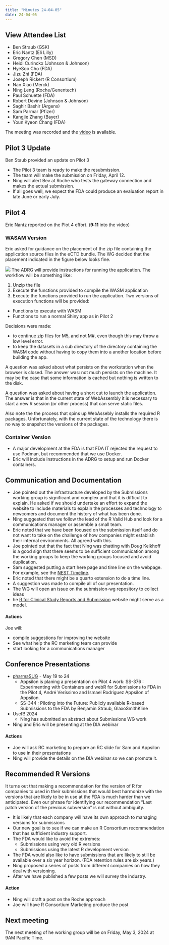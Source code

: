 ```yaml
---
title: "Minutes 24-04-05"
date: 24-04-05
---
```


::: {.callout-tip collapse="true"}
## View Attendee List

- Ben Straub (GSK)
- Eric Nantz (Eli Lilly)
- Gregory Chen (MSD)
- Heidi Curinckx (Johnson & Johnson)
- HyeSoo Cho (FDA)
- Jizu Zhi (FDA)
- Joseph Rickert (R Consortium)
- Nan Xiao (Merck)
- Ning Leng (Roche/Genentech)
- Paul Schuette (FDA)
- Robert Devine (Johnson & Johnson)
- Saghir Bashir (Argenx)
- Sam Parmar (Pfizer)
- Kangjie Zhang (Bayer)
- Youn Kyeon Chang (FDA)

:::

The meeting was recorded and the [video](https://zoom.us/rec/share/N9uzMNTWoX-zu8M3XUliXdKO8sKEnnFlvMvUUJIjJx3oClkJBYIwDLwSXGod_uvY.OoHOPQdJMo7gelmI?startTime=1712333065000) is available.

## Pilot 3 Update

Ben Staub provided an update on Pilot 3 

* The Pilot 3 team is ready to make the resubmission.
* The team will make the submission on Friday, April 12.
* Ning will alert Bev at Roche who tests the gateway connection and makes the actual submission.
* If all goes well, we expect the FDA could produce an evaluation report in late June or early July.

## Pilot 4

Eric Nantz reported on the Plot 4 effort. (**9:11** into the video)

### WASAM Version
Eric asked for guidance on the placement of the zip file containing the application source files in the eCTD bundle. The WG decided that the placement indicated in the figure below looks fine.

![](etcd.png)
The ADRG will provide instructions for running the application. The workflow will be something like:

1. Unzip the file
2. Execute the functions provided to compile the WASM application
3. Execute the functions provided to run the application. Two versions of execution functions will be provided:
* Functions to execute with WASM
* Functions to run a normal Shiny app as in Pilot 2

Decisions were made:

* to continue zip files for M5, and not M#, even though this may throw a low level
error.
* to keep the datasets in a sub directory of the directory containing the WASM code without having to copy them into a another location before building the app.

A question was asked about what persists on the workstation when the browser is closed.
The answer was: not much persists on the machine. It may be the case that some information is cached but nothing is written to the disk.

A question was asked about having a short cut to launch the application. The answer is that in the current state of WebAssembly it is necessary to start a new R session (or other process) that can serve static files.

Also note the the process that spins up WebAssebly installs the required R packages. Unfortunately, with the current state of the technology there is no way to snapshot the versions of the packages. 


### Container Version

* A major development at the FDA is that FDA IT rejected the request to use Podman, but recommended that we use Docker.
* Eric will include instructions in the ADRG to setup and run Docker containers.


## Communication and Documentation

* Joe pointed out the infrastructure developed by the Submissions working group is significant and complex and that it is difficult to explain. He asked if we should undertake an effort to expand the website to include materials to explain the processes and technology to newcomers and document the history of what has been done.
* Ning suggested that we follow the lead of the R Valid Hub and look for a communications manager or assemble a small team.
* Eric noted that we have been focused on the submission itself and do not want to take on the challenge of how companies might establish their internal environments. All agreed with this.
* Joe pointed out that the fact that Ning was chatting with Doug Kelkhoff is a good sign that there seems to be sufficient communication among the working groups to keep the working groups focused and avoid duplication.
* Sam suggested putting a start here page and time line on the webpage. For example, see the [NEST Timeline](https://insightsengineering.github.io/nest/). 
* Eric noted that there might be a quarto extension to do a time line.
* A suggestion was made to compile all of our presentation.
* The WG will open an issue on the submission-wg repository to collect ideas
* he [R for Clinical Study Reports and Submission](https://r4csr.org/) website might serve as a model.


#### **Actions** 

Joe will:

* compile suggestions for improving the website
* See what help the RC marketing team can provide
* start looking for a communications manager

## Conference Presentations

* [pharmaSUG](https://www.pharmasug.org/us/2024/papers.html#SS-344) - May 19 to 24
  * Appsilon is planing a presentation on Pilot 4 work:  SS-376 : Experimenting with Containers and webR for Submissions to FDA in the Pilot 4, André Veríssimo and Ismael Rodriguez Appsilon of Appsilon.
  * SS-344 : Piloting into the Future: Publicly available R-based Submissions to the FDA by Benjamin Straub, GlaxoSmithKline
* UseR! 2024
  * Ning has submitted an abstract about Submissions WG work
* Ning and Eric will be presenting at the DIA webinar

#### **Actions**

* Joe will ask RC marketing to prepare an RC slide for Sam and Appsilon to use in their presentations
* Ning will provide the details on the DIA webinar so we can promote it.


## Recommended R Versions

It turns out that making a recommendation for the version of R for companies to used in their submissions that would best harmonize with the versions that are likely to be in use at the FDA is much harder than we anticipated. Even our phrase for identifying our recommendation "Last patch version of the previous subversion" is not without ambiguity.

* It is likely that each company will have its own approach to managing versions for submissions
* Our new goal is to see if we can make an R Consortium recommendation that has sufficient industry support.
* The FDA would like to avoid the extremes:
  * Submissions using very old R versions
  * Submissions using the latest R development version
* The FDA would also like to have submissions that are likely to still be available over a six year horizon. (FDA retention rules are six years.)
* Ning proposed a series of posts from different companies on how they deal with versioning.
* After we have published a few posts we will survey the industry.

#### **Action**

* Ning will draft a post on the Roche approach
* Joe will have R Consortium Marketing produce the post


## Next meeting

The next meeting of he working group will be on Friday, May 3, 2024 at 9AM Pacific Time.